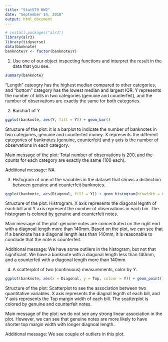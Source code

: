 ```yaml
---
title: "Stat579 HW2"
date: "September 14, 2018"
output: html_document
---
```


```r
# install.packages("alr3")
library(alr3) 
library(tidyverse)
data(banknote)
banknote$Y <- factor(banknote$Y)
```


1. Use one of our object inspecting functions and interpret the result in the data that you see.

```r
summary(banknote)
```

"Length" cateogry has the highest median compared to other categories, and "bottom" category has the lowest median and largest IQR. Y represents the number of bills in two categories (genuine and counterfeit), and the number of observations are exactly the same for both categories. 



2. Barchart of Y

```r
ggplot(banknote, aes(Y, fill = Y)) + geom_bar()

```

Structure of the plot: it is a barplot to indicate the number of banknotes in two categories, genuine and counterfeit money. X represents the different categories of banknotes (genuine, counterfeit) and y axis is the number of observations in each category. 

Main message of the plot: Total number of observations is 200, and the counts for each category are exactly the same (100 each).

Additional message: NA





3. Histogram of one of the variables in the dataset that shows a distinction between genuine and counterfeit banknotes.


```r
ggplot(banknote, aes(Diagonal, fill = Y)) + geom_histogram(binwidth = 0.3)
```

Structure of the plot: Histrogram. X axis represents the diagonal legnth of each bill and Y axis represent the number of observations in each bin. The histogram is colored by genuine and counterfeit notes.


Main message of the plot: genuine notes are concentrated on the right end with a diagnoal length more than 140mm. Based on the plot, we can see that if a banknote has a diagonal length less than 140mm, it is reasonable to conclude that the note is counterfeit. 

Additional message: We have some outliers in the histogram, but not that significant. We have a banknote with a diagonal length less than 140mm, and a counterfeit with a diagonal length more than 140mm.




4.  A scatterplot of two (continuous) measurements, color by Y.

```r
ggplot(banknote, aes(x = Diagonal, y = Top, colour = Y)) + geom_point()
```
Structure of the plot: Scatterplot to see the association between two quantitative variables. X axis represents the diagnal legnth of each bill, and Y axis represents the Top margin width of each bill. The scatterplot is colored by genuine and counterfeit notes.

Main message of the plot: we do not see any strong linear association in the plot. However, we can see that genuine notes are more likely to have shorter top margin width with longer diagnoal length.

Additional message: We see couple of outliers in this plot. 
